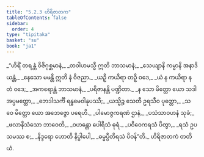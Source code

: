 ```yaml
---
title: "5.2.3 ဟိရိဇာတက"
tableOfContents: false
sidebar:
  order: 4
type: "tipitaka"
basket: "su"
book: "ja1"
---
```



<DynamicBreadcrumb />

<Division number="70" book="ja1">

<Paragraph number="1229" type="verses" book="ja1">
_“ဟိရိံ တရန္တံ ဝိဇိဂုစ္ဆမာနံ,_  
_တဝါဟမသ္မီ ဣတိ ဘာသမာနံ;_  
_သေယျာနိ ကမ္မာနိ အနာဒိယန္တံ,_  
_နေသော မမန္တိ ဣတိ နံ ဝိဇညာ._  

</Paragraph>

</Division>
<Division number="71" book="ja1">

<Paragraph number="1230" type="verses" book="ja1">
_ယဉှိ ကယိရာ တဉှိ ဝဒေ,_  
_ယံ န ကယိရာ န တံ ဝဒေ;_  
_အကရောန္တံ ဘာသမာနံ,_  
_ပရိဇာနန္တိ ပဏ္ဍိတာ._  

</Paragraph>

</Division>
<Division number="72" book="ja1">

<Paragraph number="1231" type="verses" book="ja1">
_န သော မိတ္တော ယော သဒါ အပ္ပမတ္တော,_  
_ဘေဒါသင်္ကီ ရန္ဓမေဝါနုပဿီ;_  
_ယသ္မိဉ္စ သေတီ ဥရသီဝ ပုတ္တော,_  
_သ ဝေ မိတ္တော ယော အဘေဇ္ဇော ပရေဟိ._  

</Paragraph>

</Division>
<Division number="73" book="ja1">

<Paragraph number="1232" type="verses" book="ja1">
_ပါမောဇ္ဇကရဏံ ဌာနံ,_  
_ပသံသာဝဟနံ သုခံ;_  
_ဖလာနိသံသော ဘာဝေတိ,_  
_ဝဟန္တော ပေါရိသံ ဓုရံ._  

</Paragraph>

</Division>
<Division number="74" book="ja1">

<Paragraph number="1233" type="verses" book="ja1">
_ပဝိဝေကရသံ ပိတွာ,_  
_ရသံ ဥပသမဿ စ;_  
_နိဒ္ဒရော ဟောတိ နိပ္ပါပေါ,_  
_ဓမ္မပ္ပီတိရသံ ပိဝန်”တိ._  


</Paragraph>
</Division>

<Paragraph number="1234" type="center" book="ja1">
ဟိရိဇာတကံ တတိယံ.
</Paragraph>